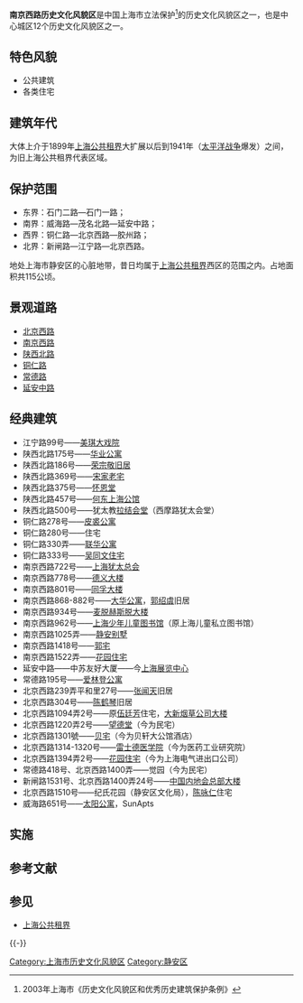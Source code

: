 '''南京西路历史文化风貌区'''是中国上海市立法保护<ref>2003年上海市《历史文化风貌区和优秀历史建筑保护条例》</ref>的历史文化风貌区之一，也是中心城区12个历史文化风貌区之一。

== 特色风貌 ==
*公共建筑
*各类住宅

== 建筑年代 ==
大体上介于1899年[[上海公共租界|上海公共租界]]大扩展以后到1941年（[[太平洋战争|太平洋战争]]爆发）之间，为旧上海公共租界代表区域。

== 保护范围 ==
*东界：石门二路—石门一路；
*南界：威海路—茂名北路—延安中路；
*西界：铜仁路—北京西路—胶州路；
*北界：新闸路—江宁路—北京西路。

地处上海市静安区的心脏地带，昔日均属于[[上海公共租界|上海公共租界]]西区的范围之内。占地面积共115公顷。

== 景观道路 ==
*[[爱文义路|北京西路]]
*[[静安寺路|南京西路]]
*[[西摩路_(上海)|陕西北路]]
*[[铜仁路|铜仁路]]
*[[常德路|常德路]]
*[[延安中路_(上海)|延安中路]]

== 经典建筑 ==
*江宁路99号——[[美琪大戏院|美琪大戏院]]   
*陕西北路175号——[[华业公寓|华业公寓]]
*陕西北路186号——[[荣宗敬旧居|荣宗敬旧居]] 
*陕西北路369号——[[上海宋家花园|宋家老宅]]
*陕西北路375号——[[怀恩堂_(上海)|怀恩堂]]  
*陕西北路457号——[[何东上海公馆|何东上海公馆]]
*陕西北路500号——犹太教[[拉结会堂|拉结会堂]]（西摩路犹太会堂）  
*铜仁路278号——[[皮裘公寓|皮裘公寓]]  
*铜仁路280号——住宅
*铜仁路330弄——[[联华公寓|联华公寓]] 
*铜仁路333号——[[吴同文住宅|吴同文住宅]]
*南京西路722号——[[上海犹太总会|上海犹太总会]]  
*南京西路778号——[[德义大楼|德义大楼]] 
*南京西路801号——[[同孚大楼|同孚大楼]] 
*南京西路868-882号——[[大华公寓|大华公寓]]，[[郭绍虞|郭绍虞]]旧居
*南京西路934号——[[泰兴大楼|麦脱赫斯脱大楼]]
*南京西路962号——[[上海少年儿童图书馆|上海少年儿童图书馆]]（原上海儿童私立图书馆）
*南京西路1025弄——[[静安别墅|静安别墅]]  
*南京西路1418号——[[郭宅|郭宅]] 
*南京西路1522弄——[[南京西路1522弄住宅|花园住宅]]
*延安中路——中苏友好大厦——今[[上海展览中心|上海展览中心]]
*常德路195号——[[爱林登公寓|爱林登公寓]]
*北京西路239弄平和里27号——[[张闻天|张闻天]]旧居
*北京西路304号——[[陈鹤琴|陈鹤琴]]旧居
*北京西路1094弄2号——原[[伍廷芳|伍廷芳]]住宅，[[大新烟草公司大楼|大新烟草公司大楼]]
*北京西路1220弄2号——[[望德堂_(上海)|望德堂]]（今为民宅）
*北京西路1301號——[[贝轩大公馆|贝宅]]（今为贝轩大公馆酒店）
*北京西路1314-1320号——[[雷士德医学院|雷士德医学院]]（今为医药工业研究院）
*北京西路1394弄2号——[[北京西路1394弄住宅|花园住宅]]（今为上海电气进出口公司）
*常德路418号、北京西路1400弄——觉园（今为民宅）
*新闸路1531号、北京西路1400弄24号——[[中国内地会总部大楼|中国内地会总部大楼]]
*北京西路1510号——纪氏花园（静安区文化局），[[陈咏仁|陈咏仁]]住宅
*威海路651号——[[太阳公寓|太阳公寓]]，SunApts

== 实施 ==
 
== 参考文献 ==
{{Reflist}}

== 参见 ==
* [[上海公共租界|上海公共租界]]

{{-}}
{{上海市历史文化风貌区}}

[[Category:上海市历史文化风貌区|Category:上海市历史文化风貌区]]
[[Category:静安区|Category:静安区]]